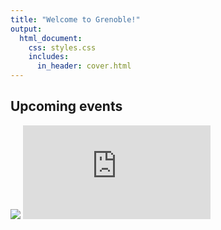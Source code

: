 ```yaml
---
title: "Welcome to Grenoble!"
output:
  html_document:
    css: styles.css
    includes:
      in_header: cover.html
---
```


## Upcoming events

<!-- http://stackoverflow.com/questions/11122249/scale-iframe-css-width-100-like-an-image -->
<div class="h_iframe">
<!-- a transparent image is preferable -->
<img class="ratio" src="http://placehold.it/16x9"/>
<iframe src="https://calendar.google.com/calendar/embed?src=2ttvq1sfpibbugl2cnqotm7c40%40group.calendar.google.com&ctz=Europe/Paris" style="border: 0" frameborder="0" scrolling="no"></iframe>
</div>
